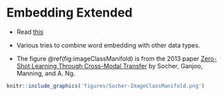 
# Embedding Extended

- Read [this](http://colah.github.io/posts/2014-07-NLP-RNNs-Representations)

- Various tries to combine word embedding with other data types.

- The figure \@ref(fig:imageClassManifold) is from the 2013 paper [Zero-Shot Learning Through Cross-Modal Transfer
](https://nlp.stanford.edu/~socherr/SocherGanjooManningNg_NIPS2013.pdf)
by Socher, Ganjoo, Manning, and A. Ng.


```r
knitr::include_graphics('figures/Socher-ImageClassManifold.png')
```
